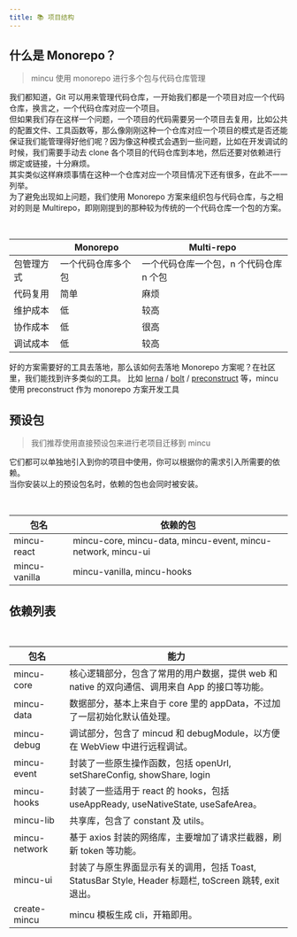```yaml
---
title: 📚 项目结构
---
```


## 什么是 Monorepo？

> mincu 使用 monorepo 进行多个包与代码仓库管理

我们都知道，Git 可以用来管理代码仓库，一开始我们都是一个项目对应一个代码仓库，换言之，一个代码仓库对应一个项目。<br />但如果我们存在这样一个问题，一个项目的代码需要另一个项目去复用，比如公共的配置文件、工具函数等，那么像刚刚这种一个仓库对应一个项目的模式是否还能保证我们能管理得好他们呢？因为像这种模式会遇到一些问题，比如在开发调试的时候，我们需要手动去 clone 各个项目的代码仓库到本地，然后还要对依赖进行绑定或链接，十分麻烦。<br />其实类似这样麻烦事情在这种一个仓库对应一个项目情况下还有很多，在此不一一列举。<br />为了避免出现如上问题，我们使用 Monorepo 方案来组织包与代码仓库，与之相对的则是 Multirepo，即刚刚提到的那种较为传统的一个代码仓库一个包的方案。

<br />

| <br /> | **Monorepo** | **Multi-repo** |
| --- | --- | --- |
| 包管理方式 | 一个代码仓库多个包 | 一个代码仓库一个包，n 个代码仓库 n 个包 |
| 代码复用 | 简单 | 麻烦 |
| 维护成本 | 低 | 较高 |
| 协作成本 | 低 | 很高 |
| 调试成本 | 低 | 较高 |

好的方案需要好的工具去落地，那么该如何去落地 Monorepo 方案呢？在社区里，我们能找到许多类似的工具。
比如 [lerna](https://github.com/lerna/lerna) / [bolt](https://github.com/boltpkg/bolt) / [preconstruct](https://github.com/preconstruct/preconstruct) 等，mincu 使用 preconstruct 作为 monorepo 方案开发工具

## 预设包

> 我们推荐使用直接预设包来进行老项目迁移到 mincu

它们都可以单独地引入到你的项目中使用，你可以根据你的需求引入所需要的依赖。<br />当你安装以上的预设包名时，依赖的包也会同时被安装。

<br />

| **包名** | **依赖的包** |
| --- | --- |
| mincu-react | mincu-core, mincu-data, mincu-event, mincu-network, mincu-ui |
| mincu-vanilla | mincu-vanilla, mincu-hooks |


## 依赖列表

<br />

| **包名** | **能力** |
| --- | --- |
| mincu-core | 核心逻辑部分，包含了常用的用户数据，提供 web 和 native 的双向通信、调用来自 App 的接口等功能。 |
| mincu-data | 数据部分，基本上来自于 core 里的 appData，不过加了一层初始化默认值处理。 |
| mincu-debug | 调试部分，包含了 mincud 和 debugModule，以方便在 WebView 中进行远程调试。 |
| mincu-event | 封装了一些原生操作函数，包括 openUrl, setShareConfig, showShare, login |
| mincu-hooks | 封装了一些适用于 react 的 hooks，包括 useAppReady, useNativeState, useSafeArea。 |
| mincu-lib | 共享库，包含了 constant 及 utils。 |
| mincu-network | 基于 axios 封装的网络库，主要增加了请求拦截器，刷新 token 等功能。 |
| mincu-ui | 封装了与原生界面显示有关的调用，包括 Toast, StatusBar Style, Header 标题栏, toScreen 跳转, exit 退出。 |
| create-mincu | mincu 模板生成 cli，开箱即用。 |
